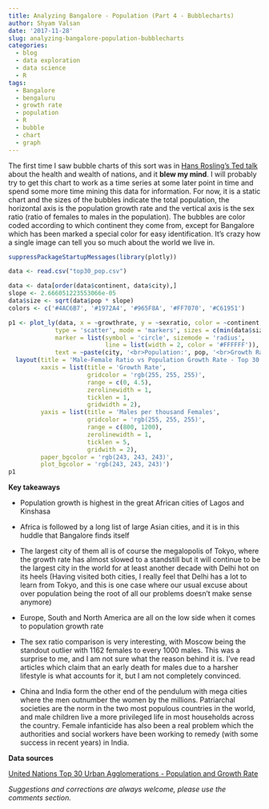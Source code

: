 ```yaml
---
title: Analyzing Bangalore - Population (Part 4 - Bubblecharts)
author: Shyam Valsan
date: '2017-11-28'
slug: analyzing-bangalore-population-bubblecharts
categories:
  - blog
  - data exploration
  - data science
  - R
tags:
  - Bangalore
  - bengaluru
  - growth rate
  - population
  - R
  - bubble
  - chart
  - graph
---
```


The first time I saw bubble charts of this sort was in [Hans Rosling's Ted talk](https://www.youtube.com/watch?v=hVimVzgtD6w) about the health and wealth of nations, and it **blew my mind**. I will probably try to get this chart to work as a time series at some later point in time and spend some more time mining this data for information. For now, it is a static chart and the sizes of the bubbles indicate the total population, the horizontal axis is the population growth rate and the vertical axis is the sex ratio (ratio of females to males in the population). The bubbles are color coded according to which continent they come from, except for Bangalore which has been marked a special color for easy identification. It's crazy how a single image can tell you so much about the world we live in.

```r
suppressPackageStartupMessages(library(plotly))

data <- read.csv("top30_pop.csv")

data <- data[order(data$continent, data$city),]
slope <- 2.666051223553066e-05
data$size <- sqrt(data$pop * slope)
colors <- c('#4AC6B7', '#1972A4', '#965F8A', '#FF7070', '#C61951')

p1 <- plot_ly(data, x = ~growthrate, y = ~sexratio, color = ~continent, size = ~size, colors = colors,
             type = 'scatter', mode = 'markers', sizes = c(min(data$size), max(data$size)),
             marker = list(symbol = 'circle', sizemode = 'radius',
                           line = list(width = 2, color = '#FFFFFF')),
             text = ~paste(city, '<br>Population:', pop, '<br>Growth Rate:', growthrate,'<br>Sex Ratio:', sexratio)) %>%
  layout(title = 'Male-Female Ratio vs Population Growth Rate - Top 30 Urban Agglomerations - 2015',
         xaxis = list(title = 'Growth Rate',
                      gridcolor = 'rgb(255, 255, 255)',
                      range = c(0, 4.5),
                      zerolinewidth = 1,
                      ticklen = 1,
                      gridwidth = 2),
         yaxis = list(title = 'Males per thousand Females',
                      gridcolor = 'rgb(255, 255, 255)',
                      range = c(800, 1200),
                      zerolinewidth = 1,
                      ticklen = 5,
                      gridwith = 2),
         paper_bgcolor = 'rgb(243, 243, 243)',
         plot_bgcolor = 'rgb(243, 243, 243)')
p1

```

**Key takeaways**

 - Population growth is highest in the great African cities of Lagos and Kinshasa

 - Africa is followed by a long list of large Asian cities, and it is in this huddle that Bangalore finds itself

 - The largest city of them all is of course the megalopolis of Tokyo, where the growth rate has almost slowed to a standstill but it will continue to be the largest city in the world for at least another decade with Delhi hot on its heels (Having visited both cities, I really feel that Delhi has a lot to learn from Tokyo, and this is one case where our usual excuse about over population being the root of all our problems doesn’t make sense anymore)

 - Europe, South and North America are all on the low side when it comes to population growth rate

 - The sex ratio comparison is very interesting, with Moscow being the standout outlier with 1162 females to every 1000 males. This was a surprise to me, and I am not sure what the reason behind it is. I've read articles which claim that an early death for males due to a harsher lifestyle is what accounts for it, but I am not completely convinced.

 - China and India form the other end of the pendulum with mega cities where the men outnumber the women by the millions. Patriarchal societies are the norm in the two most populous countries in the world, and male children live a more privileged life in most households across the country. Female infanticide has also been a real problem which the authorities and social workers have been working to remedy (with some success in recent years) in India.


**Data sources**

[United Nations Top 30 Urban Agglomerations - Population and Growth Rate](https://esa.un.org/Unpd/Wup/CD-ROM/)

*Suggestions and corrections are always welcome, please use the comments section.*